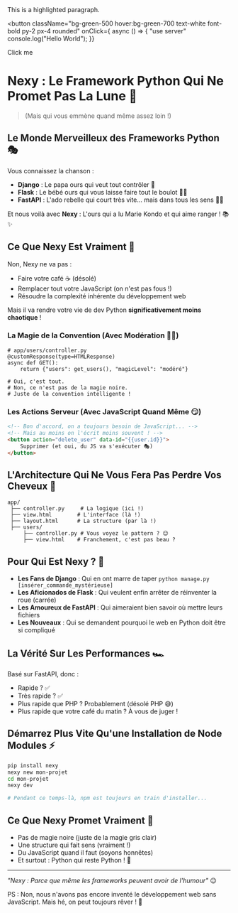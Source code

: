 


<span className="text-lg font-bold text-blue-500/50">
  This is a highlighted paragraph.
</span>



<button 
    className="bg-green-500 hover:bg-green-700 text-white font-bold py-2 px-4 rounded" 
onClick={ async () => {
    "use server"
  console.log("Hello World");
}}
>


  Click me
</button>


# Nexy : Le Framework Python Qui Ne Promet Pas La Lune 🚀
> (Mais qui vous emmène quand même assez loin !)

## Le Monde Merveilleux des Frameworks Python 🎭

Vous connaissez la chanson : 
- **Django** : Le papa ours qui veut tout contrôler 🐻
- **Flask** : Le bébé ours qui vous laisse faire tout le boulot 🐻‍❄️
- **FastAPI** : L'ado rebelle qui court très vite... mais dans tous les sens 🏃‍♂️

Et nous voilà avec **Nexy** : L'ours qui a lu Marie Kondo et qui aime ranger ! 📚✨

## Ce Que Nexy Est Vraiment 🎯

Non, Nexy ne va pas :
- Faire votre café ☕ (désolé)
- Remplacer tout votre JavaScript (on n'est pas fous !)
- Résoudre la complexité inhérente du développement web 

Mais il va rendre votre vie de dev Python **significativement moins chaotique** !

### La Magie de la Convention (Avec Modération 🧙‍♂️)

```controller.py:python
# app/users/controller.py
@customResponse(type=HTMLResponse)
async def GET():
    return {"users": get_users(), "magicLevel": "modéré"}

# Oui, c'est tout. 
# Non, ce n'est pas de la magie noire.
# Juste de la convention intelligente ! 
```

### Les Actions Serveur (Avec JavaScript Quand Même 😏)

```html 
<!-- Bon d'accord, on a toujours besoin de JavaScript... -->
<!-- Mais au moins on l'écrit moins souvent ! -->
<button action="delete_user" data-id="{{user.id}}">
    Supprimer (et oui, du JS va s'exécuter 🎭)
</button>
```

## L'Architecture Qui Ne Vous Fera Pas Perdre Vos Cheveux 🦱

```plaintext
app/
 ├── controller.py     # La logique (ici !)
 ├── view.html        # L'interface (là !)
 ├── layout.html      # La structure (par là !)
 ├── users/
     ├── controller.py # Vous voyez le pattern ? 😉
     ├── view.html    # Franchement, c'est pas beau ?
```

## Pour Qui Est Nexy ? 🎯

- **Les Fans de Django** : Qui en ont marre de taper `python manage.py [insérer_commande_mystérieuse]`
- **Les Aficionados de Flask** : Qui veulent enfin arrêter de réinventer la roue (carrée)
- **Les Amoureux de FastAPI** : Qui aimeraient bien savoir où mettre leurs fichiers
- **Les Nouveaux** : Qui se demandent pourquoi le web en Python doit être si compliqué

## La Vérité Sur Les Performances 🏎️

Basé sur FastAPI, donc :
- Rapide ? ✅ 
- Très rapide ? ✅
- Plus rapide que PHP ? Probablement (désolé PHP 😅)
- Plus rapide que votre café du matin ? À vous de juger !

## Démarrez Plus Vite Qu'une Installation de Node Modules ⚡

```bash
pip install nexy
nexy new mon-projet
cd mon-projet
nexy dev

# Pendant ce temps-là, npm est toujours en train d'installer...
```

## Ce Que Nexy Promet Vraiment 🤝

- Pas de magie noire (juste de la magie gris clair)
- Une structure qui fait sens (vraiment !)
- Du JavaScript quand il faut (soyons honnêtes)
- Et surtout : Python qui reste Python ! 🐍

---

*"Nexy : Parce que même les frameworks peuvent avoir de l'humour"* 😉

PS : Non, nous n'avons pas encore inventé le développement web sans JavaScript. Mais hé, on peut toujours rêver ! 🌟